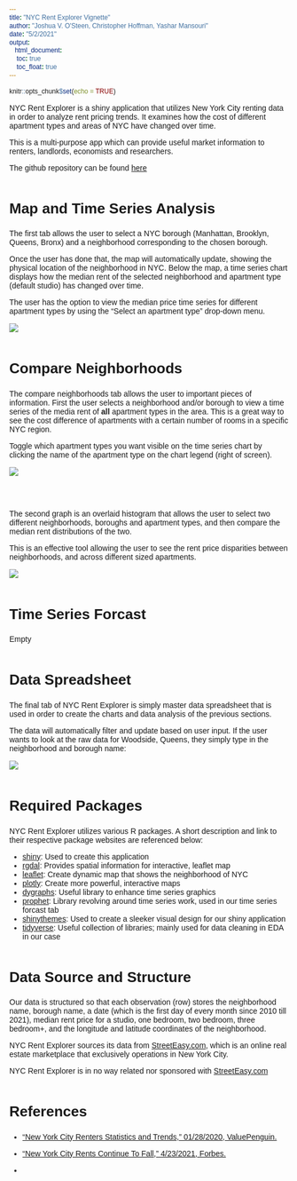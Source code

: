 ```yaml
---
title: "NYC Rent Explorer Vignette"
author: "Joshua V. O'Steen, Christopher Hoffman, Yashar Mansouri"
date: "5/2/2021"
output:
   html_document:
    toc: true
    toc_float: true
---
```


```r
knitr::opts_chunk$set(echo = TRUE)
```

<!-- CSS STYLES --->

<style>
@import url('https://fonts.googleapis.com/css2?family=Bitter:ital,wght@1,500&family=Nunito&display=swap');
* {
  font-family: 'Nunito', sans-serif;
}
#header h1 {
  font-family: 'Bitter', serif;
  font-size: 46px;
  font-weight: bold;
}
h2 {
  margin-top: 50px;
  font-size: 26px;
  font-weight: bold;
}
</style>

<!-- CSS STYLES -->

NYC Rent Explorer is a shiny application that utilizes New York City renting data 
in order to analyze rent pricing trends. It examines how the cost of different apartment 
types and areas of NYC have changed over time.

This is a multi-purpose app which can provide useful market information to renters, 
landlords, economists and researchers. 

The github repository can be found [here](https://github.com/STAT-413-613-21S/fp_final-project-cjy)


## Map and Time Series Analysis

The first tab allows the user to select a NYC borough (Manhattan, Brooklyn, Queens, Bronx)
and a neighborhood corresponding to the chosen borough.

Once the user has done that, the map will automatically update, showing the physical location
of the neighborhood in NYC. Below the map, a time series chart displays how the median rent of the selected
neighborhood and apartment type (default studio) has changed over time.

The user has the option to view the median price time series for different apartment types by using the 
"Select an apartment type" drop-down menu.

![](../gifs/tab1-example-video.gif)


## Compare Neighborhoods

The compare neighborhoods tab allows the user to important pieces of information. 
First the user selects a neighborhood and/or borough to view a time series of the media rent 
of **all** apartment types in the area. This is a great way to see the cost difference of apartments
with a certain number of rooms in a specific NYC region.

Toggle which apartment types you want visible on the time series chart by clicking the name of the 
apartment type on the chart legend (right of screen).

![](../gifs/tab2-example-1.gif)

<br>
<br>

The second graph is an overlaid histogram that allows the user to select two different neighborhoods,
boroughs and apartment types, and then compare the median rent distributions of the two.

This is an effective tool allowing the user to see the rent price disparities between neighborhoods, and 
across different sized apartments.

![](../gifs/tab2-example-2.gif)


## Time Series Forcast

Empty


## Data Spreadsheet

The final tab of NYC Rent Explorer is simply master data spreadsheet that is used 
in order to create the charts and data analysis of the previous sections.

The data will automatically filter and update based on user input. If the user wants to look
at the raw data for Woodside, Queens, they simply type in the neighborhood and borough name:

![](../images/spreadsheet-example.png)

## Required Packages

NYC Rent Explorer utilizes various R packages. A short description and link to their respective package websites are referenced below:

 - [shiny](https://cran.r-project.org/web/packages/leaflet/index.html): Used to create this application     
 - [rgdal](https://cran.r-project.org/web/packages/rgdal/index.html): Provides spatial information for interactive, leaflet map     
 - [leaflet](https://cran.r-project.org/web/packages/leaflet/index.html): Create dynamic map that shows the neighborhood of NYC   
 - [plotly](https://cran.r-project.org/web/packages/plotly/index.html): Create more powerful, interactive maps    
 - [dygraphs](https://cran.r-project.org/web/packages/dygraphs/index.html): Useful library to enhance time series graphics    
 - [prophet](https://cran.r-project.org/web/packages/prophet/index.html): Library revolving around time series work, used in our time series forcast tab    
 - [shinythemes](https://cran.r-project.org/web/packages/shinythemes/index.html): Used to create a sleeker visual design for our shiny application   
 - [tidyverse](https://www.tidyverse.org/packages/): Useful collection of libraries; mainly used for data cleaning in EDA in our case


## Data Source and Structure

Our data is structured so that each observation (row) stores the neighborhood name, borough name, a date (which is the first day of every month since 2010 till 2021), median rent price for a studio, one bedroom, two bedroom, three bedroom+, and the longitude and latitude coordinates of the neighborhood.

NYC Rent Explorer sources its data from [StreetEasy.com](https://streeteasy.com/blog/download-data/),
which is an online real estate marketplace that exclusively operations in New York City.

NYC Rent Explorer is in no way related nor sponsored with [StreetEasy.com](https://streeteasy.com/blog/download-data/)


## References

* ["New York City Renters Statistics and Trends," 01/28/2020, ValuePenguin.](https://www.valuepenguin.com/new-york-city-renters-statistics)

* ["New York City Rents Continue To Fall," 4/23/2021, Forbes.](https://www.forbes.com/sites/lisachamoff/2021/04/23/new-york-city-rents-hit-new-record-lows/?sh=3e697cc72396)

* []()



